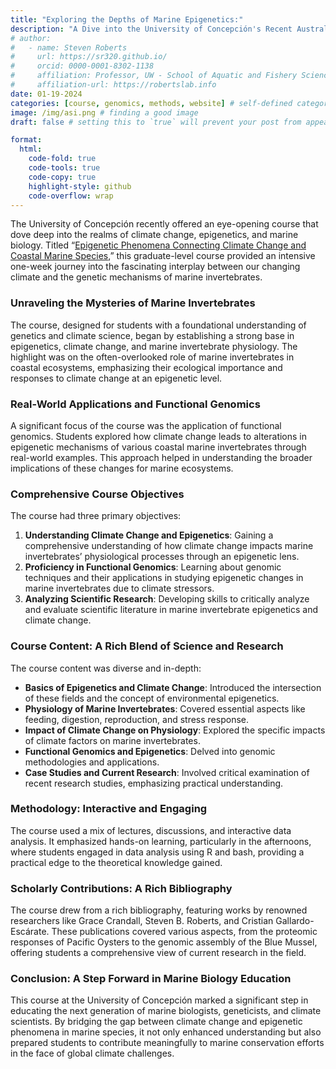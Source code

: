 ```yaml
---
title: "Exploring the Depths of Marine Epigenetics:"
description: "A Dive into the University of Concepción's Recent Austral Summer Institute's Course"
# author:
#   - name: Steven Roberts
#     url: https://sr320.github.io/
#     orcid: 0000-0001-8302-1138
#     affiliation: Professor, UW - School of Aquatic and Fishery Sciences
#     affiliation-url: https://robertslab.info
date: 01-19-2024
categories: [course, genomics, methods, website] # self-defined categories
image: /img/asi.png # finding a good image
draft: false # setting this to `true` will prevent your post from appearing on your listing page until you're ready!

format:
  html:
    code-fold: true
    code-tools: true
    code-copy: true
    highlight-style: github
    code-overflow: wrap
---
```


The University of Concepción recently offered an eye-opening course that dove deep into the realms of climate change, epigenetics, and marine biology. Titled "[Epigenetic Phenomena Connecting Climate Change and Coastal Marine Species](https://sr320.github.io/course-ASI-2024/)," this graduate-level course provided an intensive one-week journey into the fascinating interplay between our changing climate and the genetic mechanisms of marine invertebrates.

### Unraveling the Mysteries of Marine Invertebrates

The course, designed for students with a foundational understanding of genetics and climate science, began by establishing a strong base in epigenetics, climate change, and marine invertebrate physiology. The highlight was on the often-overlooked role of marine invertebrates in coastal ecosystems, emphasizing their ecological importance and responses to climate change at an epigenetic level.

### Real-World Applications and Functional Genomics

A significant focus of the course was the application of functional genomics. Students explored how climate change leads to alterations in epigenetic mechanisms of various coastal marine invertebrates through real-world examples. This approach helped in understanding the broader implications of these changes for marine ecosystems.

### Comprehensive Course Objectives

The course had three primary objectives:

1.  **Understanding Climate Change and Epigenetics**: Gaining a comprehensive understanding of how climate change impacts marine invertebrates' physiological processes through an epigenetic lens.
2.  **Proficiency in Functional Genomics**: Learning about genomic techniques and their applications in studying epigenetic changes in marine invertebrates due to climate stressors.
3.  **Analyzing Scientific Research**: Developing skills to critically analyze and evaluate scientific literature in marine invertebrate epigenetics and climate change.

### Course Content: A Rich Blend of Science and Research

The course content was diverse and in-depth:

-   **Basics of Epigenetics and Climate Change**: Introduced the intersection of these fields and the concept of environmental epigenetics.
-   **Physiology of Marine Invertebrates**: Covered essential aspects like feeding, digestion, reproduction, and stress response.
-   **Impact of Climate Change on Physiology**: Explored the specific impacts of climate factors on marine invertebrates.
-   **Functional Genomics and Epigenetics**: Delved into genomic methodologies and applications.
-   **Case Studies and Current Research**: Involved critical examination of recent research studies, emphasizing practical understanding.

### Methodology: Interactive and Engaging

The course used a mix of lectures, discussions, and interactive data analysis. It emphasized hands-on learning, particularly in the afternoons, where students engaged in data analysis using R and bash, providing a practical edge to the theoretical knowledge gained.

### Scholarly Contributions: A Rich Bibliography

The course drew from a rich bibliography, featuring works by renowned researchers like Grace Crandall, Steven B. Roberts, and Cristian Gallardo-Escárate. These publications covered various aspects, from the proteomic responses of Pacific Oysters to the genomic assembly of the Blue Mussel, offering students a comprehensive view of current research in the field.

### Conclusion: A Step Forward in Marine Biology Education

This course at the University of Concepción marked a significant step in educating the next generation of marine biologists, geneticists, and climate scientists. By bridging the gap between climate change and epigenetic phenomena in marine species, it not only enhanced understanding but also prepared students to contribute meaningfully to marine conservation efforts in the face of global climate challenges.
